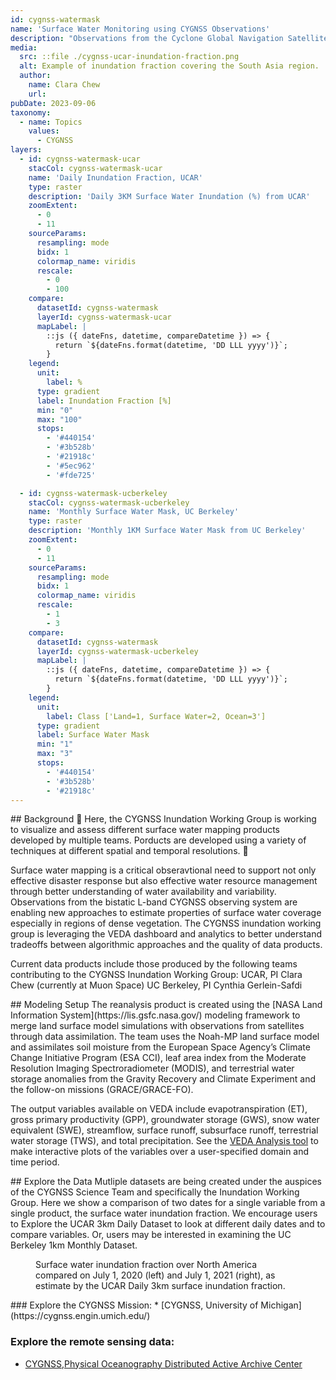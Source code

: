 ```yaml
---
id: cygnss-watermask
name: 'Surface Water Monitoring using CYGNSS Observations'
description: "Observations from the Cyclone Global Navigation Satellite System (CYGNSS) constellation provide information on surface water coverage. Researchers are using novel techniques to generate observational data products of surface water coverage at various temporal and spatial resolutions."
media:
  src: ::file ./cygnss-ucar-inundation-fraction.png
  alt: Example of inundation fraction covering the South Asia region.
  author:
    name: Clara Chew
    url:
pubDate: 2023-09-06
taxonomy:
  - name: Topics
    values:
      - CYGNSS
layers:
  - id: cygnss-watermask-ucar
    stacCol: cygnss-watermask-ucar
    name: 'Daily Inundation Fraction, UCAR'
    type: raster
    description: 'Daily 3KM Surface Water Inundation (%) from UCAR'
    zoomExtent:
      - 0
      - 11
    sourceParams:
      resampling: mode
      bidx: 1
      colormap_name: viridis
      rescale:
        - 0
        - 100
    compare:
      datasetId: cygnss-watermask
      layerId: cygnss-watermask-ucar
      mapLabel: |
        ::js ({ dateFns, datetime, compareDatetime }) => {
          return `${dateFns.format(datetime, 'DD LLL yyyy')}`;
        }
    legend:
      unit:
        label: %
      type: gradient
      label: Inundation Fraction [%]
      min: "0"
      max: "100"
      stops:
        - '#440154'
        - '#3b528b'
        - '#21918c'
        - '#5ec962'
        - '#fde725'

  - id: cygnss-watermask-ucberkeley
    stacCol: cygnss-watermask-ucberkeley
    name: 'Monthly Surface Water Mask, UC Berkeley'
    type: raster
    description: 'Monthly 1KM Surface Water Mask from UC Berkeley'
    zoomExtent:
      - 0
      - 11
    sourceParams:
      resampling: mode
      bidx: 1
      colormap_name: viridis
      rescale:
        - 1
        - 3
    compare:
      datasetId: cygnss-watermask
      layerId: cygnss-watermask-ucberkeley
      mapLabel: |
        ::js ({ dateFns, datetime, compareDatetime }) => {
          return `${dateFns.format(datetime, 'DD LLL yyyy')}`;
        }
    legend:
      unit:
        label: Class ['Land=1, Surface Water=2, Ocean=3']
      type: gradient
      label: Surface Water Mask
      min: "1"
      max: "3"
      stops:
        - '#440154'
        - '#3b528b'
        - '#21918c'
---
```

<Block>
<Prose>
## Background
🚧 Here, the CYGNSS Inundation Working Group is working to visualize and assess different surface water mapping products developed by multiple teams. Porducts are developed using a variety of techniques at different spatial and temporal resolutions. 🚧

Surface water mapping is a critical obseravtional need to support not only effective disaster response but also effective water resource management through better understanding of water availability and variability.
Observations from the bistatic L-band CYGNSS observing system are enabling new approaches to estimate properties of surface water coverage especially in regions of dense vegetation. The CYGNSS inundation working group is leveraging
the VEDA dashboard and analytics to better understand tradeoffs between algorithmic approaches and the quality of data products.

Current data products include those produced by the following teams contributing to the CYGNSS Inundation Working Group:
UCAR, PI Clara Chew (currently at Muon Space)
UC Berkeley, PI Cynthia Gerlein-Safdi
</Prose>
</Block>

<Block>
<Prose>
## Modeling Setup
The reanalysis product is created using the [NASA Land Information System](https://lis.gsfc.nasa.gov/) modeling framework to merge land surface model simulations with observations from satellites through data assimilation. The team uses the Noah-MP land surface model and assimilates soil moisture from the European Space Agency’s Climate Change Initiative Program (ESA CCI), leaf area index from the Moderate Resolution Imaging Spectroradiometer (MODIS), and terrestrial water storage anomalies from the Gravity Recovery and Climate Experiment and the follow-on missions (GRACE/GRACE-FO). 

The output variables available on VEDA include evapotranspiration (ET), gross primary productivity (GPP), groundwater storage (GWS), snow water equivalent (SWE), streamflow, surface runoff, subsurface runoff, terrestrial water storage (TWS), and total precipitation. See the [VEDA Analysis tool](https://www.earthdata.nasa.gov/dashboard/eis/analysis) to make interactive plots of the variables over a user-specified domain and time period.

</Prose>
</Block>

<Block>
<Prose>
## Explore the Data
Mutliple datasets are being created under the auspices of the CYGNSS Science Team and specifically the Inundation Working Group. Here we show a comparison of two dates for a single variable from a single product,
the surface water inundation fraction. We encourage users to <Link to='/datasets/cygnss_watermask_ucar/explore'>Explore the UCAR 3km Daily Dataset</Link> to look at different daily dates and to compare variables. Or, users
may be interested in examining the  <Link to='/datasets/cygnss_watermask_ucberkeley/explore'> UC Berkeley 1km Monthly Dataset</Link>.

</Prose>
  <Figure>
  <Map
    datasetId='cygnss-watermask'
    layerId='cygnss-watermask-ucar'
    dateTime='2020-07-01'
    zoom={2}
    center={[-112,40]}
    compareDateTime='2021-07-01'
  />
  <Caption
    attrAuthor='NASA'
    attrUrl='https://nasa.gov/'
  >
  Surface water inundation fraction over North America compared on July 1, 2020 (left) and July 1, 2021 (right), as estimate by the UCAR Daily 3km surface inundation fraction.
</Caption>
  </Figure>
</Block>

<Block>
<Prose>
### Explore the CYGNSS Mission:
* [CYGNSS, University of Michigan](https://cygnss.engin.umich.edu/)

### Explore the remote sensing data:
* [CYGNSS,Physical Oceanography Distributed Active Archive Center](https://podaac.jpl.nasa.gov/CYGNSS)
</Prose>
</Block>
